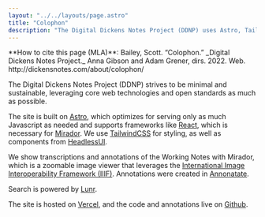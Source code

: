```yaml
---
layout: "../../layouts/page.astro"
title: "Colophon"
description: "The Digital Dickens Notes Project (DDNP) uses Astro, Tailwind, React, Mirador, and Lunr to build a sustainable digital project."
---
```



<HowToCite>
  **How to cite this page (MLA)**: Bailey, Scott. “Colophon.” _Digital Dickens
  Notes Project._ Anna Gibson and Adam Grener, dirs. 2022. Web.
  http://dickensnotes.com/about/colophon/
</HowToCite>

The Digital Dickens Notes Project (DDNP) strives to be minimal and sustainable, leveraging core web technologies and open standards as much as possible.

The site is built on [Astro](https://astro.build/), which optimizes for serving only as much Javascript as needed and supports frameworks like [React](https://reactjs.org/), which is necessary for [Mirador](https://projectmirador.org/). We use [TailwindCSS](https://tailwindcss.com/) for styling, as well as components from [HeadlessUI](https://headlessui.com/).

We show transcriptions and annotations of the Working Notes with Mirador, which is a zoomable image viewer that leverages the [International Image Interoperability Framework (IIIF)](https://iiif.io/). Annotations were created in [Annonatate](https://annonatate.herokuapp.com/).

Search is powered by [Lunr](https://lunrjs.com/).

The site is hosted on [Vercel](https://www.vercel.com/), and the code and annotations live on [Github](https://github.com/).
